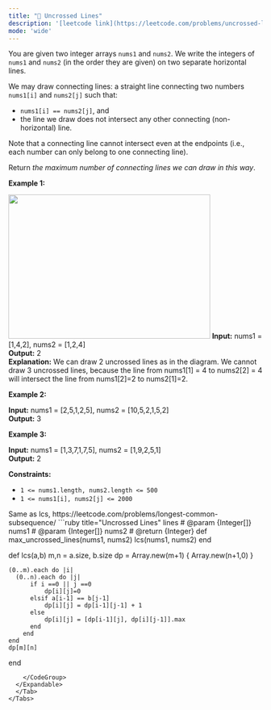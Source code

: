 ```yaml
---
title: "🧀 Uncrossed Lines"
description: '[leetcode link](https://leetcode.com/problems/uncrossed-lines/description/)'
mode: 'wide'
---
```

<Tabs>
  <Tab title="Question" icon="circle-question" iconType="regular">
    <Card>
      <p>You are given two integer arrays <code>nums1</code> and <code>nums2</code>. We write the integers of <code>nums1</code> and <code>nums2</code> (in the order they are given) on two separate horizontal lines.</p>  <p>We may draw connecting lines: a straight line connecting two numbers <code>nums1[i]</code> and <code>nums2[j]</code> such that:</p>  <ul>  <li><code>nums1[i] == nums2[j]</code>, and</li>  <li>the line we draw does not intersect any other connecting (non-horizontal) line.</li> </ul>  <p>Note that a connecting line cannot intersect even at the endpoints (i.e., each number can only belong to one connecting line).</p>  <p>Return <em>the maximum number of connecting lines we can draw in this way</em>.</p>   <p><strong class="example">Example 1:</strong></p> <img alt="" src="https://assets.leetcode.com/uploads/2019/04/26/142.png" style="width: 400px; height: 286px;" />  <strong>Input:</strong> nums1 = [1,4,2], nums2 = [1,2,4] <br/> <strong>Output:</strong> 2 <br/> <strong>Explanation:</strong> We can draw 2 uncrossed lines as in the diagram. We cannot draw 3 uncrossed lines, because the line from nums1[1] = 4 to nums2[2] = 4 will intersect the line from nums1[2]=2 to nums2[1]=2.   <p><strong class="example">Example 2:</strong></p>   <strong>Input:</strong> nums1 = [2,5,1,2,5], nums2 = [10,5,2,1,5,2] <br/> <strong>Output:</strong> 3   <p><strong class="example">Example 3:</strong></p>   <strong>Input:</strong> nums1 = [1,3,7,1,7,5], nums2 = [1,9,2,5,1] <br/> <strong>Output:</strong> 2    <p><strong>Constraints:</strong></p>  <ul>  <li><code>1 &lt;= nums1.length, nums2.length &lt;= 500</code></li>  <li><code>1 &lt;= nums1[i], nums2[j] &lt;= 2000</code></li> </ul> 
    </Card>
  </Tab>
  <Tab title="Solution" icon="lightbulb" iconType="regular" >
    <Card>
      Same as lcs, https://leetcode.com/problems/longest-common-subsequence/
</Card>
  <Expandable title="code">
    <CodeGroup dropdown>
```ruby title="Uncrossed Lines" lines
# @param {Integer[]} nums1
# @param {Integer[]} nums2
# @return {Integer}
def max_uncrossed_lines(nums1, nums2)
   lcs(nums1, nums2) 
end


def lcs(a,b)
    m,n = a.size, b.size
    dp = Array.new(m+1) { Array.new(n+1,0) }

    (0..m).each do |i|
      (0..n).each do |j|
          if i ==0 || j ==0
              dp[i][j]=0
          elsif a[i-1] == b[j-1]
              dp[i][j] = dp[i-1][j-1] + 1
          else
              dp[i][j] = [dp[i-1][j], dp[i][j-1]].max
          end
        end
    end
    dp[m][n]
end
```
    </CodeGroup>
  </Expandable>
  </Tab>
</Tabs>